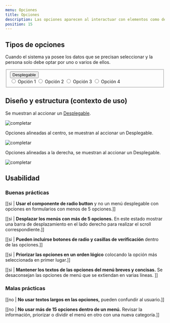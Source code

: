 ```yaml
---
menu: Opciones
title: Opciones
description: Las opciones aparecen al interactuar con elementos como desplegables, botones o un ícono o selector de formulario. Es una forma simple y compacta de mostrar múltiples opciones.
position: 15
---
```



## Tipos de opciones

Cuando el sistema ya posee los datos que se precisan seleccionar y la persona solo debe optar por uno o varios de ellos.

<div className="opciones-box my-5">
  <form className="d-flex flex-row justify-content-center options-container">
    <fieldset className="dropdown show">
      <button
        type="button"
        className="btn btn-dropdown btn-dropdown-lg dropdown-toggle"
        data-toggle="dropdown"
        aria-haspopup="true"
        aria-expanded="true"
      >
        Desplegable
      </button>
      <div className="dropdown-menu show">
        <input type="radio" id="options-example1" name="example1" className="sr-only" />
        <label for="options-example1" className="dropdown-item">
          Opción 1
        </label>
        <input type="radio" id="options-example2" name="example1" className="sr-only" />
        <label for="options-example2" className="dropdown-item">
          Opción 2
        </label>
        <input type="radio" id="options-example3" name="example1" className="sr-only" />
        <label for="options-example3" className="dropdown-item">
          Opción 3
        </label>
        <input type="radio" id="options-example3" name="example1" className="sr-only" />
        <label for="options-example3" className="dropdown-item">
          Opción 4
        </label>
      </div>
    </fieldset>
  </form>
</div>

## Diseño y estructura (contexto de uso)

Se muestran al accionar un [Desplegable](https://gcba.github.io/Obelisco/?path=/story/componentes-opciones--opciones-grande).

![completar](/componentes/opciones/izquierda.png)

Opciones alineadas al centro, se muestran al accionar un Desplegable.

![completar](/componentes/opciones/centro.png)

Opciones alineadas a la derecha, se muestran al accionar un Desplegable.

![completar](/componentes/opciones/derecha.png)

## Usabilidad

### Buenas prácticas

[[si | **Usar el componente de radio button** y no un menú desplegable con opciones en formularios con menos de 5 opciones.]]

[[si | **Desplazar los menús con más de 5 opciones.** En este estado mostrar una barra de desplazamiento en el lado derecho para realizar el scroll correspondiente.]]

[[si | **Pueden incluirse botones de radio y casillas de verificación** dentro de las opciones.]]

[[si | **Priorizar las opciones en un orden lógico** colocando la opción más seleccionada en primer lugar.]]

[[si | **Mantener los textos de las opciones del menú breves y concisas.** Se desaconsejan las opciones de menú que se extiendan en varias líneas. ]]

### Malas prácticas

[[no | **No usar textos largos en las opciones,** pueden confundir al usuario.]]

[[no | **No usar más de 15 opciones dentro de un menú.** Revisar la información, priorizar o dividir el menú en otro con una nueva categoría.]]
